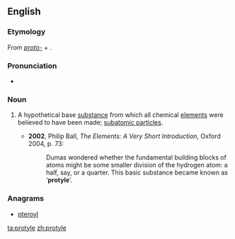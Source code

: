 ==English==

===Etymology===
From ''[[proto-]]'' + {{etyl|grc|en}} {{term|ὕλη||timber, material|tr=hulē|lang=grc}}.

===Pronunciation===
* {{IPA|/ˈpɹəʊtaɪl/}}

===Noun===
{{en-noun|-}}

# {{context|physics|chemistry|historical|lang=en}} A hypothetical base [[substance]] from which all chemical [[elements]] were believed to have been made; [[subatomic particles]].
#* '''2002''', Philip Ball, ''The Elements: A Very Short Introduction'', Oxford 2004, p. 73:
#*: Dumas wondered whether the fundamental building blocks of atoms might be some smaller division of the hydrogen atom: a half, say, or a quarter.  This basic substance became known as ‘'''protyle'''’.

===Anagrams===
* [[pteroyl#English|pteroyl]]

[[ta:protyle]]
[[zh:protyle]]